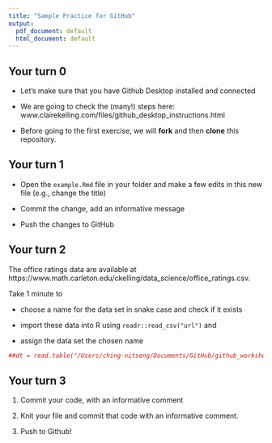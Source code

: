 ```yaml
---
title: "Sample Practice for GitHub"
output:
  pdf_document: default
  html_document: default
---
```


##  Your turn 0

- Let's make sure that you have Github Desktop installed and connected

- We are going to check the (many!) steps here: www.clairekelling.com/files/github_desktop_instructions.html

- Before going to the first exercise, we will **fork** and then **clone** this repository.

##  Your turn 1

- Open the `example.Rmd` file in your folder and make a few edits in this new file (e.g., change the title)

- Commit the change, add an informative message

- Push the changes to GitHub


## Your turn 2

The office ratings data are available at https://www.math.carleton.edu/ckelling/data_science/office_ratings.csv.

Take 1 minute to 

- choose a name for the data set in snake case and check if it exists

- import these data into R using `readr::read_csv("url")` and 

- assign the data set the chosen name

```r
##dt = read.table("/Users/ching-nitseng/Documents/GitHub/github_workshop/data/original/placeholder.txt")
```


## Your turn 3

1. Commit your code, with an informative comment

2. Knit your file and commit that code with an informative comment.

3. Push to Github!